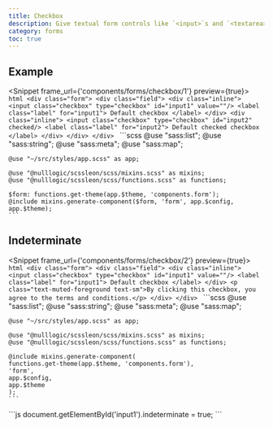 ```yaml
---
title: Checkbox
description: Give textual form controls like `<input>`s and `<textarea>`s an upgrade with custom styles, sizing, focus states, and more.
category: forms
toc: true
---
```


## Example
<Snippet frame_url={'components/forms/checkbox/1'} preview={true}>
  <Fragment slot="html">
    ```html
    <div class="form">
      <div class="field">
        <div class="inline">
          <input class="checkbox" type="checkbox" id="input1" value=""/>
          <label class="label" for="input1">
            Default checkbox
          </label>
        </div>
        <div class="inline">
          <input class="checkbox" type="checkbox" id="input2" checked/>
          <label class="label" for="input2">
            Default checked checkbox
          </label>
        </div>
      </div>
    </div>
    ```
  </Fragment>
  <Fragment slot="scss">
    ```scss
    @use "sass:list";
    @use "sass:string";
    @use "sass:meta";
    @use "sass:map";

    @use "~/src/styles/app.scss" as app;

    @use "@nulllogic/scssleon/scss/mixins.scss" as mixins;
    @use "@nulllogic/scssleon/scss/functions.scss" as functions;

    $form: functions.get-theme(app.$theme, 'components.form');
    @include mixins.generate-component($form, 'form', app.$config, app.$theme);
    ```
  </Fragment>
</Snippet>

## Indeterminate
<Snippet frame_url={'components/forms/checkbox/2'} preview={true}>
  <Fragment slot="html">
    ```html
    <div class="form">
      <div class="field">
        <div class="inline">
          <input class="checkbox" type="checkbox" id="input1" value=""/>
          <label class="label" for="input1">
            Default checkbox
          </label>
        </div>
        <p class="text-muted-foreground text-sm">By clicking this checkbox, you agree to the terms and conditions.</p>
      </div>
    </div>
    ```
  </Fragment>
  <Fragment slot="scss">
    ```scss
    @use "sass:list";
    @use "sass:string";
    @use "sass:meta";
    @use "sass:map";

    @use "~/src/styles/app.scss" as app;

    @use "@nulllogic/scssleon/scss/mixins.scss" as mixins;
    @use "@nulllogic/scssleon/scss/functions.scss" as functions;

    @include mixins.generate-component(
    functions.get-theme(app.$theme, 'components.form'),
    'form',
    app.$config,
    app.$theme
    );
    ```
  </Fragment>
  <Fragment slot="js">
    ```js
    document.getElementById('input1').indeterminate = true;
    ```
  </Fragment>
</Snippet>
